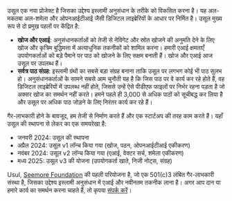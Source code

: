 उसूल एक नया प्रोजेक्ट है जिसका उद्देश्य इस्लामी अनुसंधान के तरीके को विकसित करना है। यह अल-मकतबा अल-शमेला और ओपनआईटीआई जैसी डिजिटल लाइब्रेरियों के आधार पर निर्मित है। उसूल मुख्य रूप से दो प्रमुख पहलों पर केंद्रित है:

- **खोज और एआई**: अनुसंधानकर्ताओं को तेजी से नेविगेट और स्रोत खोजने की अनुमति देने के लिए खोज और कृत्रिम बुद्धिमत्ता में अत्याधुनिक तकनीकों को शामिल करना। हमारी एआई क्षमताएँ उपयोगकर्ताओं को बड़े पैमाने पर पाठ को खोजने के लिए सक्षम बनाती हैं। खोज और एआई आज उसूल पर उपलब्ध हैं।
- **सर्वत्र पाठ संग्रह**: इस्लामी ग्रंथों का सबसे बड़ा संग्रह बनाना ताकि उसूल पर लगभग कोई भी पाठ सुलभ हो। अनुसंधानकर्ताओं के सामने सबसे आम चुनौती यह है कि जिस पाठ पर वे कार्य कर रहे होते हैं, वह डिजिटल लाइब्रेरियों में उपलब्ध नहीं होते, जिससे उन्हें ऐसे पीडीएफ फाइलों पर निर्भर रहना पड़ता है जो अक्सर खोज का समर्थन नहीं करते। हमने पहले ही 3,000 से अधिक पाठों को सूचीबद्ध कर लिया है और उसूल पर अधिक पाठ जोड़ने के लिए निरंतर कार्य कर रहे हैं।

गैर-लाभकारी होने के बावजूद, हम तेजी से निर्माण करते हैं और एक स्टार्टअप की तरह काम करते हैं। यहाँ उसूल की स्थापना से लेकर का एक समयरेखा है:

- जनवरी 2024: उसूल की स्थापना
- अप्रैल 2024: उसूल v1 लॉन्च किया गया (खोज, पठन, ओपनआईटीआई एकीकरण)
- नवंबर 2024: उसूल v2 लॉन्च किया गया (एआई, वेक्टर सर्च, शमेला एकीकरण)
- मध्य 2025: उसूल v3 की योजना (उपयोगकर्ता खाते, निजी नोट्स, संग्रह)

Usul, <a href="https://digitalseem.org" target="_blank">Seemore Foundation</a> की पहली परियोजना है, जो एक 501(c)3 लंबित गैर-लाभकारी संस्था है, जिसका उद्देश्य इस्लामी अनुसंधान में एआई और नवीनतम तकनीक लाना है। अगर आप दान या हमारे कार्य का समर्थन करना चाहते हैं, तो कृपया <a href="mailto:contact@digitalseem.org" target="_blank">संपर्क करें</a>।
